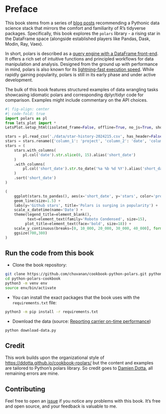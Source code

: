 # Preface {.unnumbered}

This book stems from a series of [blog posts](https://www.emilyriederer.com/post/py-rgo-polars/) recommending a Pythonic data science stack that mirrors the comfort and familiarity of R's
tidyverse packages. Specifically, this book explores the `polars` library - a rising star in the DataFrame space (alongside established players like Pandas, Dask, Modin, Ray, Vaex).

In short, polars is described as a [query engine with a DataFrame front-end](https://pola.rs/posts/polars_birds_eye_view/). It offers a rich set of intuitive functions and principled workflows for 
data manipulation and analysis. Designed from the ground up with performance in mind, polars is also known for its [lightning-fast execution speed](https://www.ritchievink.com/blog/2021/02/28/i-wrote-one-of-the-fastest-dataframe-libraries/). While rapidly gaining popularity, polars is still in its early phase and under active development.

The bulk of this book features structured examples of data wrangling tasks showcasing idiomatic polars and corresponding dplyr/tidyr code for comparison. Examples might include commentary on the API choices.


```python
#| fig-align: center
#| code-fold: true
import polars as pl
from lets_plot import *
LetsPlot.setup_html(isolated_frame=False, offline=True, no_js=True, show_status=False)

stars = pl.read_csv('./data/star-history-2024215.csv', has_header=False)
stars = stars.rename({'column_1': 'project', 'column_2': 'date', 'column_3': 'stars'})
stars = (
    stars.with_columns(
        pl.col('date').str.slice(0, 15).alias('short_date')
    )
    .with_columns(
        pl.col('short_date').str.to_date('%a %b %d %Y').alias('short_date')
    )
    .sort('short_date')
)

(
    ggplot(stars.to_pandas(), aes(x='short_date', y='stars', color='project')) +
    geom_line(size=1.5) +
    labs(y='Github stars', title='Polars is surging in popularity') +
    scale_x_datetime(name='Date') +
    theme(legend_title=element_blank(), 
          text=element_text(family='Roboto Condensed', size=15),
         plot_title=element_text(face='bold', size=18)) +
    scale_y_continuous(breaks=[0, 10_000, 20_000, 30_000, 40_000], format='0,', expand=[0.01,0.01]) +
    ggsize(700,380)
)
```


## Run the code from this book

* Clone the book repository:

```bash
git clone https://github.com/chuvanan/cookbook-python-polars.git python-polars-cookbook
cd python-polars-cookbook
python3 -m venv env
source env/bin/activate
```

* You can install the exact packages that the book uses with the `requirements.txt` file:

```bash
python3 -m pip install -r requirements.txt
```

* Download the data (source: [Reporting carrier on-time performance](https://transtats.bts.gov/TableInfo.asp?gnoyr_VQ=FGJ&QO_fu146_anzr=b0-gvzr&V0s1_b0yB=D))

```bash
python download-data.py
```

## Credit

This work builds upon the organizational style of [https://ddotta.github.io/cookbook-rpolars/](https://ddotta.github.io/cookbook-rpolars/) but the content and examples are tailored to Python's polars library. So credit goes to [Damien Dotta](https://github.com/ddotta), all remaining errors are mine.

## Contributing

Feel free to open an [issue](https://github.com/chuvanan/cookbook-python-polars/issues) if you notice any problems with this book. It's free and open source, and your feedback is valuable to me.